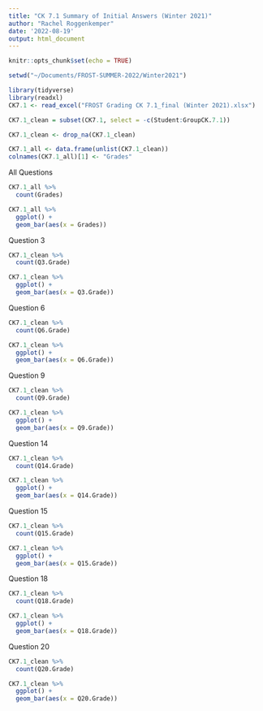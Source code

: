 ```yaml
---
title: "CK 7.1 Summary of Initial Answers (Winter 2021)"
author: "Rachel Roggenkemper"
date: '2022-08-19'
output: html_document
---
```


```r
knitr::opts_chunk$set(echo = TRUE)
```

```r
setwd("~/Documents/FROST-SUMMER-2022/Winter2021")

library(tidyverse)
library(readxl)  
CK7.1 <- read_excel("FROST Grading CK 7.1_final (Winter 2021).xlsx")
```

```r
CK7.1_clean = subset(CK7.1, select = -c(Student:GroupCK.7.1))

CK7.1_clean <- drop_na(CK7.1_clean)
```

```r
CK7.1_all <- data.frame(unlist(CK7.1_clean))
colnames(CK7.1_all)[1] <- "Grades"
```


All Questions 
```r
CK7.1_all %>%
  count(Grades)
```

```r
CK7.1_all %>%
  ggplot() +
  geom_bar(aes(x = Grades))
```


Question 3
```r
CK7.1_clean %>%
  count(Q3.Grade)
```

```r
CK7.1_clean %>%
  ggplot() +
  geom_bar(aes(x = Q3.Grade))
```


Question 6
```r
CK7.1_clean %>%
  count(Q6.Grade)
```

```r
CK7.1_clean %>%
  ggplot() +
  geom_bar(aes(x = Q6.Grade))
```


Question 9
```r
CK7.1_clean %>%
  count(Q9.Grade)
```

```r
CK7.1_clean %>%
  ggplot() +
  geom_bar(aes(x = Q9.Grade))
```


Question 14
```r
CK7.1_clean %>%
  count(Q14.Grade)
```

```r
CK7.1_clean %>%
  ggplot() +
  geom_bar(aes(x = Q14.Grade))
```


Question 15
```r
CK7.1_clean %>%
  count(Q15.Grade)
```

```r
CK7.1_clean %>%
  ggplot() +
  geom_bar(aes(x = Q15.Grade))
```


Question 18
```r
CK7.1_clean %>%
  count(Q18.Grade)
```

```r
CK7.1_clean %>%
  ggplot() +
  geom_bar(aes(x = Q18.Grade))
```


Question 20
```r
CK7.1_clean %>%
  count(Q20.Grade)
```

```r
CK7.1_clean %>%
  ggplot() +
  geom_bar(aes(x = Q20.Grade))
```




